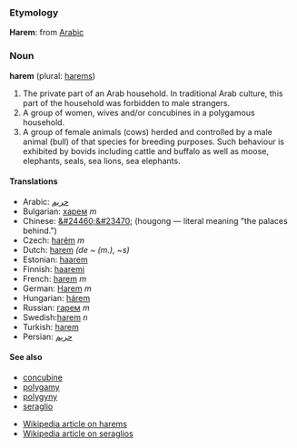 ===Etymology===
'''Harem''': from [[Arabic]] 

===Noun===
'''harem''' (plural: [[harem]]s)

#The private part of an Arab household. In traditional Arab culture, this part of the household was forbidden to male strangers.
#A group of women, wives and/or concubines in a polygamous household.
#A group of female animals (cows) herded and controlled by a male animal (bull) of that species for breeding purposes. Such behaviour is exhibited by bovids including cattle and buffalo as well as moose, elephants, seals, sea lions, sea elephants.

====Translations====
*Arabic: [[حريم]]
*Bulgarian: [[харем]] ''m''
*Chinese: [[&#24460;&#23470;]] (hougong — literal meaning "the palaces behind.")
*Czech: [[harém]] ''m''
*Dutch: [[harem]] ''(de ~ (m.), ~s)''
*Estonian: [[haarem]]
*Finnish: [[haaremi]]
*French: [[harem]] ''m''
*German: [[Harem]] ''m''
*Hungarian: [[hárem]]
*Russian: [[гарем]] ''m''
*Swedish:[[harem]] ''n''
*Turkish: [[harem]]
*Persian: [[حريم]]

====See also====
* [[concubine]]
* [[polygamy]]
* [[polygyny]]
* [[seraglio]]

* [http://en.wikipedia.org/wiki/Harem Wikipedia article on harems] 
*[http://en.wikipedia.org/wiki/seraglio Wikipedia article on seraglios]